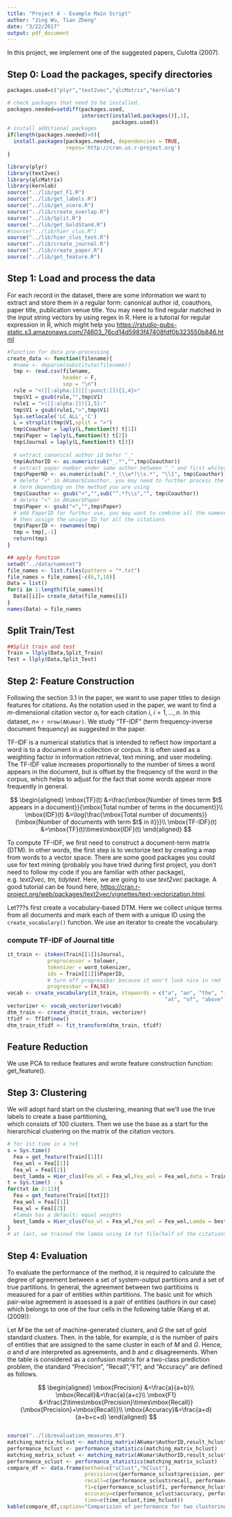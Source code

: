 ---
title: "Project 4 - Example Main Script"
author: "Jing Wu, Tian Zheng"
date: "3/22/2017"
output: pdf_document
---

In this project, we implement one of the suggested papers, Culotta (2007). 

## Step 0: Load the packages, specify directories

```{r}
packages.used=c("plyr","text2vec","qlcMatrix","kernlab")

# check packages that need to be installed.
packages.needed=setdiff(packages.used, 
                        intersect(installed.packages()[,1], 
                                  packages.used))
# install additional packages
if(length(packages.needed)>0){
  install.packages(packages.needed, dependencies = TRUE,
                   repos='http://cran.us.r-project.org')
}

library(plyr)
library(text2vec)
library(qlcMatrix)
library(kernlab)
source("../lib/get_F1.R")
source("../lib/get_labels.R")
source("../lib/get_score.R")
source("../lib/create_overlap.R")
source("../lib/Split.R")
source("../lib/get_GoldStand.R")
#source("../lib/hier_clus.R")
source("../lib/hier_clus_test.R")
source("../lib/create_journal.R")
source("../lib/create_paper.R")
source("../lib/get_feature.R")


```
## Step 1: Load and process the data

For each record in the dataset, there are some information we want to extract and store them in a regular form: canonical author id, coauthors, paper title, publication venue title. You may need to find regular matched in the input string vectors by using regex in R. Here is a tutorial for regular expression in R, which might help you <https://rstudio-pubs-static.s3.amazonaws.com/74603_76cd14d5983f47408fdf0b323550b846.html>

```{r}
#function for data pre-processing
create_data <- function(filename){
  #name <- deparse(substitute(filename))
  tmp <- read.csv(filename,
                  header = F,
                  sep = "\n")    
  rule = "<([[:alpha:]]|[[:punct:]]){1,4}>"
  tmp$V1 = gsub(rule,"",tmp$V1)
  rule1 = ">([[:alpha:]]){1,5}:"
  tmp$V1 = gsub(rule1,">",tmp$V1)
  Sys.setlocale('LC_ALL','C')
  L = strsplit(tmp$V1,split = ">")
  tmp$Coauthor = laply(L,function(t) t[1])
  tmp$Paper = laply(L,function(t) t[2])
  tmp$Journal = laply(L,function(t) t[3])
  
  # extract canonical author id befor "_"
  tmp$AuthorID <- as.numeric(sub("_.*","",tmp$Coauthor))
  # extract paper number under same author between "_" and first whitespace
  tmp$PaperNO <- as.numeric(sub(".*_(\\w*)\\s.*", "\\1", tmp$Coauthor))
  # delete "<" in AKumar$Coauthor, you may need to further process the coauthor
  # term depending on the method you are using
  tmp$Coauthor <- gsub("<","",sub("^.*?\\s","", tmp$Coauthor))
  # delete "<" in AKumar$Paper
  tmp$Paper <- gsub("<","",tmp$Paper)
  # add PaperID for furthur use, you may want to combine all the nameset files and 
  # then assign the unique ID for all the citations
  tmp$PaperID <- rownames(tmp)
  tmp = tmp[,-1]
  return(tmp)
}
```

```{r}
## apply function
setwd("../data/nameset")
file_names <- list.files(pattern = "*.txt")
file_names = file_names[-c(6,7,10)]
Data = list()
for(i in 1:length(file_names)){
  Data[[i]]= create_data(file_names[i])
}
names(Data) = file_names
```  

## Split Train/Test  

```{r}
##Split train and test
Train = llply(Data,Split_Train)
Test = llply(Data,Split_Test)
```

## Step 2: Feature Construction

Following the section 3.1 in the paper, we want to use paper titles to design features for citations. As the notation used in the paper, we want to find a $m$-dimensional citation vector $\alpha_i$ for each citation $i$, $i=1,...,n$. In this dataset, $n=$ `r nrow(AKumar)`. We study "TF-IDF" (term frequency-inverse document frequency) as suggested in the paper.

TF-IDF is a numerical statistics that is intended to reflect how important a word is to a document in a collection or corpus. It is often used as a weighting factor in information retrieval, text mining, and user modeling. The TF-IDF value increases proportionally to the number of times a word appears in the document, but is offset by the frequency of the word in the corpus, which helps to adjust for the fact that some words appear more frequently in general.

$$
\begin{aligned}
\mbox{TF}(t) &=\frac{\mbox{Number of times term $t$ appears in a document}}{\mbox{Total number of terms in the document}}\\
\mbox{IDF}(t) &=\log{\frac{\mbox{Total number of documents}}{\mbox{Number of documents with term $t$ in it}}}\\
\mbox{TF-IDF}(t) &=\mbox{TF}(t)\times\mbox{IDF}(t)
\end{aligned}
$$

To compute TF-IDF, we first need to construct a document-term matrix (DTM). In other words, the first step is to vectorize text by creating a map from words to a vector space. There are some good packages you could use for text mining (probably you have tried during first project, you don't need to follow my code if you are familiar with other package), e.g. *text2vec, tm, tidytext*. Here, we are going to use *text2vec* package. A good tutorial can be found here, <https://cran.r-project.org/web/packages/text2vec/vignettes/text-vectorization.html>.

Let???s first create a vocabulary-based DTM. Here we collect unique terms from all documents and mark each of them with a unique ID using the  `create_vocabulary()` function. We use an iterator to create the vocabulary.  


### compute TF-IDF of Journal title  

```{r}
it_train <- itoken(Train[[1]]$Journal,
             preprocessor = tolower, 
             tokenizer = word_tokenizer,
             ids = Train[[1]]$PaperID,
             # turn off progressbar because it won't look nice in rmd
             progressbar = FALSE)
vocab <- create_vocabulary(it_train, stopwords = c("a", "an", "the", "in", "on",
                                                   "at", "of", "above", "under"))
vectorizer <- vocab_vectorizer(vocab)
dtm_train <- create_dtm(it_train, vectorizer)
tfidf <- TfIdf$new()
dtm_train_tfidf <- fit_transform(dtm_train, tfidf)
```  

## Feature Reduction  
We use PCA to reduce features and wrote feature construction function: get_feature().   

## Step 3: Clustering

We will adopt hard start on the clustering, meaning that we'll use the true labels to create a base partitioning,  
which consists of 100 clusters. Then we use the base as a start for the hierarchical clustering on the matrix of the citation vectors.  
```{r}
# for 1st time in a txt
s = Sys.time()
  Fea = get_feature(Train[[1]])
  Fea_wol = Fea[[1]]
  Fea_wl = Fea[[2]]
  best_lamda = Hier_clus(Fea_wl = Fea_wl,Fea_wol = Fea_wol,data = Train[[1]])
t = Sys.time() - s
for(txt in 2:11){
  Fea = get_feature(Train[[txt]])
  Fea_wol = Fea[[1]]
  Fea_wl = Fea[[2]]
  #lamda has a default: equal weights
  best_lamda = Hier_clus(Fea_wl = Fea_wl,Fea_wol = Fea_wol,Lamda = best_lamda,data = Train[[txt]])
}
# at last, we trained the lamda using 14 txt file(half of the citations)

```

## Step 4: Evaluation

To evaluate the performance of the method, it is required to calculate the degree of agreement between a set of system-output partitions and a set of true partitions. In general, the agreement between two partitioins is measured for a pair of entities within partitions. The basic unit for which pair-wise agreement is assessed is a pair of entities (authors in our case) which belongs to one of the four cells in the following table (Kang et at.(2009)):

\includegraphics[width=500pt]{matching_matrix.png}

Let $M$ be the set of machine-generated clusters, and $G$ the set of gold standard clusters. Then. in the table, for example, $a$ is the number of pairs of entities that are assigned to the same cluster in each of $M$ and $G$. Hence, $a$ and $d$ are interpreted as agreements, and $b$ and $c$ disagreements. When the table is considered as a confusion matrix for a two-class prediction problem, the standard "Precision", "Recall","F1", and "Accuracy" are defined as follows.

$$
\begin{aligned}
\mbox{Precision} &=\frac{a}{a+b}\\
\mbox{Recall}&=\frac{a}{a+c}\\
\mbox{F1} &=\frac{2\times\mbox{Precision}\times\mbox{Recall}}{\mbox{Precision}+\mbox{Recall}}\\
\mbox{Accuracy}&=\frac{a+d}{a+b+c+d}
\end{aligned}
$$
```{r}

```

```{r}
source("../lib/evaluation_measures.R")
matching_matrix_hclust <- matching_matrix(AKumar$AuthorID,result_hclust)
performance_hclust <- performance_statistics(matching_matrix_hclust)
matching_matrix_sclust <- matching_matrix(AKumar$AuthorID,result_sclust)
performance_sclust <- performance_statistics(matching_matrix_sclust)
compare_df <- data.frame(method=c("sClust","hClust"),
                         precision=c(performance_sclust$precision, performance_hclust$precision),
                         recall=c(performance_sclust$recall, performance_hclust$recall),
                         f1=c(performance_sclust$f1, performance_hclust$f1),
                         accuracy=c(performance_sclust$accuracy, performance_hclust$accuracy),
                         time=c(time_sclust,time_hclust))
kable(compare_df,caption="Comparision of performance for two clustering methods",digits = 2)
```

